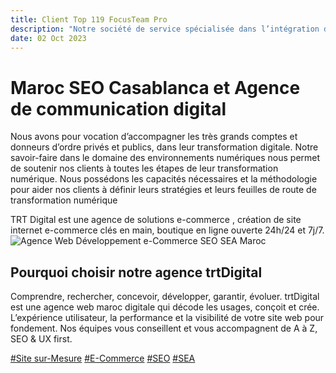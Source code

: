 ```yaml
---
title: Client Top 119 FocusTeam Pro
description: "Notre société de service spécialisée dans l’intégration de système d’information et de la Digital Workplace, a vu le jour en 2006. Notre activité, axée sur la Digital Workplace, s’articule principalement autour de domaine d’expertises alliant l’automation à l’affichage dynamique et la domotique, tout en vous proposant un spectre de solutions et de services beaucoup plus large."
date: 02 Oct 2023
---
```


# Maroc SEO Casablanca et Agence de communication digital

Nous avons pour vocation d’accompagner les très grands comptes et donneurs d’ordre privés et publics, dans leur transformation digitale. Notre savoir-faire dans le domaine des environnements numériques nous permet de soutenir nos clients à toutes les étapes de leur transformation numérique.
Nous possédons les capacités nécessaires et la méthodologie pour aider nos clients à définir leurs stratégies et leurs feuilles de route de transformation numérique

TRT Digital est une agence de solutions e-commerce , création de site internet e-commerce clés en main, boutique en ligne ouverte 24h/24 et 7j/7.
<a><img className="block mx-auto align-center" src='https://res.cloudinary.com/trtdigital/images/w_648,h_473,c_scale/f_auto,q_auto/v1689526322/cloudinary_folder/trtDigital-web-marketing-134-Focus-Team-%E2%80%93-Specialisee-dans-lintegration-de-systeme-dinfo_-focusteam.ma_/trtDigital-web-marketing-134-Focus-Team-%E2%80%93-Specialisee-dans-lintegration-de-systeme-dinfo_-focusteam.ma_-1024x749.webp?_i=AA' alt='Agence Web Développement e-Commerce SEO SEA Maroc' ></img></a>
       
## Pourquoi choisir notre agence trtDigital
Comprendre, rechercher, concevoir, développer, garantir, évoluer.
trtDigital est une agence web maroc digitale qui décode les usages, conçoit et crée.
L’expérience utilisateur, la performance et la visibilité de votre site web pour fondement.
Nos équipes vous conseillent et vous accompagnent de A à Z, SEO & UX first.



[#Site sur-Mesure](https://www.trtdigital.ma/creation-site-internet/ "Site sur-Mesure") [#E-Commerce](https://www.trtdigital.ma/1-er-top-creation-site-e-commerce-au-maroc/ "E-Commerce") [#SEO](https://www.trtdigital.ma/referencement-site-web-maroc-2/agence-referencement-seo/ "SEO")  [#SEA](https://www.trtdigital.ma/referencement-site-web-maroc-2/google-adwords-sea/ "SEA") 